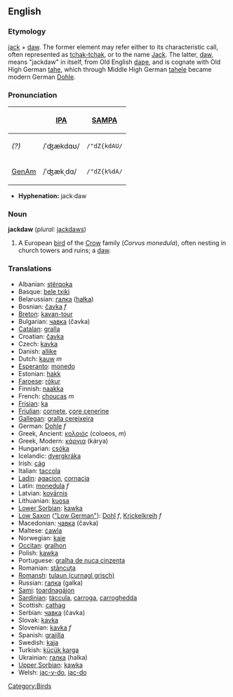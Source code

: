 ==English==
{{Wikipedia}}
===Etymology===
[[jack]] + [[daw]].  The former element may refer either to its characteristic call, often represented as [[tchak-tchak]], or to the name [[Jack]].  The latter, [[daw]], means "jackdaw" in itself, from Old English [[daƿe]], and is cognate with Old High German [[tahe]], which through Middle High German [[tahele]] became modern German [[Dohle]].

===Pronunciation===
{| border=1 cellpadding=5
! !! [[w:IPA|IPA]] !! [[w:SAMPA|SAMPA]]
|-
! ''(?)'' <!-- what dialect is this? -->
| /ˈʤækdɑʊ/ || <tt>/"dZ{kdAU/</tt>
|-
! [[GenAm]]
| /ˈʤækˌdɑ/ || <tt>/"dZ{k%dA/</tt>
|}

*'''Hyphenation:''' jack·daw

=== Noun ===
'''jackdaw''' (''plural:'' [[jackdaws]])

# A European [[bird]] of the [[Crow]] family (''Corvus monedula''), often nesting in church towers and ruins; a [[daw]].
<!-- modified Webster 1913 definition -->

=== Translations ===
*Albanian: [[stërqoka]]
*Basque: [[bele txiki]]
*Belarussian: [[галка]] ([[hałka]])
*Bosnian: [[čavka]] ''f''
*[[Breton]]: [[kavan-tour]]
*Bulgarian: [[чавка]] (čavka)
*[[Catalan]]: [[gralla]]
*Croatian: [[čavka]]
*Czech: [[kavka]]
*Danish: [[allike]]
*Dutch: [[kauw]] ''m''
*[[Esperanto]]: [[monedo]]
*Estonian: [[hakk]]
*[[Faroese]]: [[rókur]]
*Finnish: [[naakka]]
*French: [[choucas]] ''m''
*[[Frisian]]: [[ka]]
*[[Friulian]]: [[cornete]], [[çore cenerine]]
*[[Gallegan]]: [[gralla cereixeira]]
*German: [[Dohle]] ''f''
*Greek, Ancient: [[κολοιός]] (coloeos, ''m'')
*Greek, Modern: [[κάργια]] (kárya)
*Hungarian: [[csóka]]
*Icelandic: [[dvergkráka]]
*Irish: [[cág]]
*Italian: [[taccola]] '' ''
*[[Ladin]]: [[agacion]], [[cornacia]]
*Latin: [[monedula]] ''f''
*Latvian: [[kovārnis]]
*Lithuanian: [[kuosa]]
*[[Lower Sorbian]]: [[kawka]]
*[[Low Saxon]] ([["Low German"]]): [[Dohl]] ''f'', [[Krickelkreih]] ''f''
*Macedonian: [[чавка]] (čavka)
*Maltese: [[ċawla]]
*Norwegian: [[kaie]]
*[[Occitan]]: [[gralhon]]
*Polish: [[kawka]] '' ''
*Portuguese: [[gralha de nuca cinzenta]]
*Romanian: [[stăncuţa]]
*[[Romansh]]: [[tulaun (curnagl grisch)]]
*Russian: [[галка]] (galka) '' ''
*[[Sami]]: [[toardnagájon]]
*[[Sardinian]]: [[tàccula]], [[carroga]], [[carroghedda]]
*Scottish: [[cathag]]
*Serbian: [[чавка]] (čavka)
*Slovak: [[kavka]]
*Slovenian: [[kavka]] ''f''
*Spanish: [[grajilla]] '' ''
*Swedish: [[kaja]]
*Turkish: [[küçük karga]]
*Ukrainian: [[галка]] (halka)
*[[Upper Sorbian]]: [[kawka]]
*Welsh: [[jac-y-do]], [[jac-do]]


[[Category:Birds]]